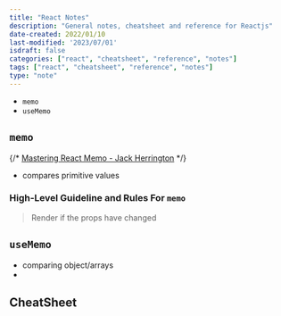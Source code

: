 ```yaml
---
title: "React Notes"
description: "General notes, cheatsheet and reference for Reactjs"
date-created: 2022/01/10
last-modified: '2023/07/01'
isdraft: false
categories: ["react", "cheatsheet", "reference", "notes"]
tags: ["react", "cheatsheet", "reference", "notes"]
type: "note"
---
```




- `memo`
- `useMemo`

## `memo`

{/* [Mastering React Memo - Jack Herrington](https://www.youtube.com/watch?v=DEPwA3mv_R8) */}

<Box mb={6}>
  <YouTube youTubeId="DEPwA3mv_R8"></YouTube>
</Box>

- compares primitive values

### High-Level Guideline and Rules For `memo`

> Render if the props have changed

## `useMemo`

- comparing object/arrays
-

## CheatSheet
